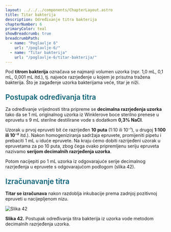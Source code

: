 ```yaml
---
layout: ../../../components/ChapterLayout.astro
title: Titar bakterija
description: Određivanje titra bakterija
chapterNumber: 6
primaryColor: teal
showBreadcrumb: true
breadcrumbPath:
  - name: "Poglavlje 6"
    url: "/poglavlje-6/"
  - name: "Titar bakterija"
    url: "/poglavlje-6/titar-bakterija/"
---
```




Pod **titrom bakterija** označava se najmanji volumen uzorka (npr. 1,0 mL, 0,1 mL, 0,001 mL itd.), tj. najveće razrjeđenje u kojem je prisutna tražena bakterija. Što je zagađenje uzorka bakterijama veće, titar je niži.

<h3 style="color: #096279; font-size: 1.4rem; font-weight: 600; margin: 1.5rem 0 1rem 0;">Postupak određivanja titra</h3>

Za određivanje vrijednosti titra pripreme se **decimalna razrjeđenja uzorka** tako da se 1 mL originalnog uzorka iz Winklerove boce sterilno prenese u epruvetu s 9 mL sterilne destilirane vode s dodatkom **0,3% NaCl**. 

Uzorak u prvoj epruveti bit će razrijeđen **10 puta** (1:10 ili 10⁻¹), u drugoj **1:100 ili 10⁻²** itd.). Nakon homogeniziranja sadržaja epruvete, promijeniti pipetu i prebaciti 1 mL u iduće epruvete. Na kraju ćemo dobiti razrijeđeni uzorak u epruvetama za po 10 puta, zbog čega ovako pripremljenu seriju epruveta nazivamo **serijom decimalnih razrjeđenja uzorka**. 

Potom nacijepiti po 1 mL uzorka iz odgovarajuće serije decimalnog razrjeđenja u epruvete s odgovarajućom podlogom (slika 42).

<h3 style="color: #096279; font-size: 1.4rem; font-weight: 600; margin: 1.5rem 0 1rem 0;">Izračunavanje titra</h3>

**Titar se izračunava** nakon razdoblja inkubacije prema zadnjoj pozitivnoj epruveti u nacijepljenom nizu.

![Slika 42](/images/slika42.jpg)

**Slika 42.** Postupak određivanja titra bakterija iz uzorka vode metodom decimalnih razrjeđenja uzorka.